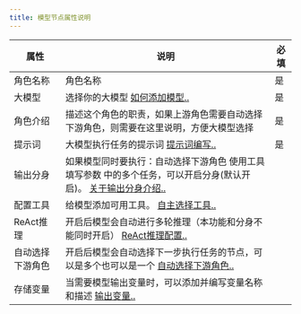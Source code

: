 ---
title: 模型节点属性说明
---

 
| 属性 | 说明 | 必填 |
| --- | --- | --- |
| 角色名称 | 角色名称 | 是 |
| 大模型 | 选择你的大模型 [如何添加模型..](/docs/y-agent/model_setting) | 是 |
| 角色介绍 | 描述这个角色的职责，如果上游角色需要自动选择下游角色，则需要在这里说明，方便大模型选择 | 是 |
| 提示词 | 大模型执行任务的提示词 [提示词编写..](/docs/y-agent/work_flow/prompt_guide) | 是 |
| 输出分身 | 如果模型同时要执行：自动选择下游角色 使用工具  填写参数 中的多个任务，可以开启分身(默认开启)。 [关于输出分身介绍..](/docs/y-agent/work_flow/wf_nodes/model_node#输出分身)  |   |
| 配置工具 | 给模型添加可用工具。  [自主选择工具..](/docs/y-agent/work_flow/wf_nodes/model_node#工具配置) |   |
| ReAct推理 | 开启后模型会自动进行多轮推理（本功能和分身不能同时开启）  [ReAct推理配置..](/docs/y-agent/work_flow/wf_nodes/model_node#react推理) |   |
| 自动选择下游角色 | 开启后模型会自动选择下一步执行任务的节点，可以是多个也可以是一个  [自动选择下游角色..](/docs/y-agent/work_flow/wf_nodes/model_node#下游角色) |   |
| 存储变量 | 当需要模型输出变量时，可以添加并编写变量名称和描述  [输出变量..](/docs/y-agent/work_flow/wf_nodes/model_node#变量存储) |  |